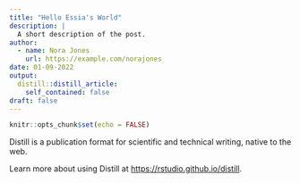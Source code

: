 ```yaml
---
title: "Hello Essia's World"
description: |
  A short description of the post.
author:
  - name: Nora Jones
    url: https://example.com/norajones
date: 01-09-2022
output:
  distill::distill_article:
    self_contained: false
draft: false
---
```



```r
knitr::opts_chunk$set(echo = FALSE)
```

Distill is a publication format for scientific and technical writing, native to the web.

Learn more about using Distill at <https://rstudio.github.io/distill>.


